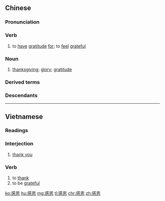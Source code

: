 ==Chinese==
{{zh-forms}}

===Pronunciation===
{{zh-pron
|m=gǎn'ēn
|c=gam2 jan1
|h=pfs=kám-ên
|md=gāng-ŏng
|mn=xm,qz,tw:kám-un/zz:kám-in
|w=2koe en
|mc=y
|oc=y
|cat=n,v
}}

===Verb===
{{zh-verb}}

# to [[have]] [[gratitude]] [[for]]; to [[feel]] [[grateful]]

===Noun===
{{zh-noun}}

# [[thanksgiving]]; [[glory]]; [[gratitude]]

===Derived terms===
{{zh-der|感恩節|感恩戴德|感恩圖報}}

===Descendants===
{{CJKV|感恩|かんおん|감은|cảm ơn|v2=cám ơn}}

----

==Vietnamese==

===Readings===
{{vi-readings|hanviet=cảm ơn|nom=cảm ơn, cám ơn|rs=心09心06}}

===Interjection===
{{vi-interjection|sc=Hani}}

# [[thank you]]

===Verb===
{{vi-verb|sc=Hani}}

# to [[thank]]
# to be [[grateful]]

[[ko:感恩]]
[[hu:感恩]]
[[mg:感恩]]
[[tl:感恩]]
[[chr:感恩]]
[[zh:感恩]]